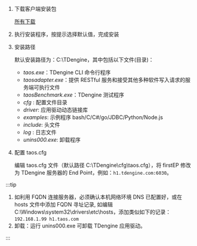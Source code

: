 
1. 下载客户端安装包

   <PkgListV3 type={4} sys="Windows" />

   [所有下载](../../releases/tdengine)
   
2. 执行安装程序，按提示选择默认值，完成安装
3. 安装路径

   默认安装路径为：C:\TDengine，其中包括以下文件(目录)：

   - _taos.exe_：TDengine CLI 命令行程序
   - _taosadapter.exe_：提供 RESTful 服务和接受其他多种软件写入请求的服务端可执行文件
   - _taosBenchmark.exe_：TDengine 测试程序
   - _cfg_ : 配置文件目录
   - _driver_: 应用驱动动态链接库
   - _examples_: 示例程序 bash/C/C#/go/JDBC/Python/Node.js
   - _include_: 头文件
   - _log_ : 日志文件
   - _unins000.exe_: 卸载程序

4. 配置 taos.cfg

   编辑 taos.cfg 文件（默认路径 C:\TDengine\cfg\taos.cfg），将 firstEP 修改为 TDengine 服务器的 End Point，例如：`h1.tdengine.com:6030`。

:::tip

1. 如利用 FQDN 连接服务器，必须确认本机网络环境 DNS 已配置好，或在 hosts 文件中添加 FQDN 寻址记录, 如编辑 C:\Windows\system32\drivers\etc\hosts，添加类似如下的记录：`192.168.1.99 h1.taos.com`
2. 卸载：运行 unins000.exe 可卸载 TDengine 应用驱动。

:::
